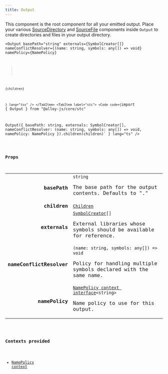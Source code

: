 ```yaml
---
title: Output
---
```



This component is the root component for all your emitted output. Place your various <a href="/reference/core/components/sourcedirectory/">SourceDirectory</a> and <a href="/reference/core/components/sourcefile/">SourceFile</a> components inside `Output` to create directories and files in your output directory.

<Tabs syncKey="component-style">
    <TabItem label="jsx">
        <Code code={`import { Output } from "@alloy-js/core" 

<Output 
    basePath="string"
    externals={SymbolCreator[]}
    nameConflictResolver={(name: string, symbols: any[]) => void}
    namePolicy={NamePolicy<string>}
>
    {children}
</Output>`} lang="tsx" />
</TabItem>
<TabItem label="stc">
    <Code code={`import { Output } from "@alloy-js/core/stc" 

Output({ 
    basePath: string,
    externals: SymbolCreator[],
    nameConflictResolver: (name: string, symbols: any[]) => void,
    namePolicy: NamePolicy<string>
}).children(children)` } lang="ts" />
</TabItem>
</Tabs>

### Props

<table>
  <tr>
    <td style="text-align: right;font-weight: bold;">basePath</td>
    <td>
      <Badge text="optional" variant="note" size="small" /> <code>string</code>
  
  The base path for the output contents. Defaults to "."
  
  
  </td>
  </tr>
  <tr>
    <td style="text-align: right;font-weight: bold;">children</td>
    <td>
      <Badge text="optional" variant="note" size="small" /> <code><a href="/reference/core/types/children/">Children</a></code>
  
  
  
  
  </td>
  </tr>
  <tr>
    <td style="text-align: right;font-weight: bold;">externals</td>
    <td>
      <Badge text="optional" variant="note" size="small" /> <code><a href="/reference/core/types/symbolcreator/">SymbolCreator</a>[]</code>
  
  External libraries whose symbols should be available for reference.
  
  
  </td>
  </tr>
  <tr>
    <td style="text-align: right;font-weight: bold;">nameConflictResolver</td>
    <td>
      <Badge text="optional" variant="note" size="small" /> <code>(name: string, symbols: any[]) => void</code>
  
  Policy for handling multiple symbols declared with the same name.
  
  
  </td>
  </tr>
  <tr>
    <td style="text-align: right;font-weight: bold;">namePolicy</td>
    <td>
      <Badge text="optional" variant="note" size="small" /> <code><a href="/reference/core/contexts/namepolicy/">NamePolicy context interface</a>&lt;string></code>
  
  Name policy to use for this output.
  
  
  </td>
  </tr>
</table>

### Contexts provided


* <a href="/reference/core/contexts/namepolicy/">NamePolicy context</a>


